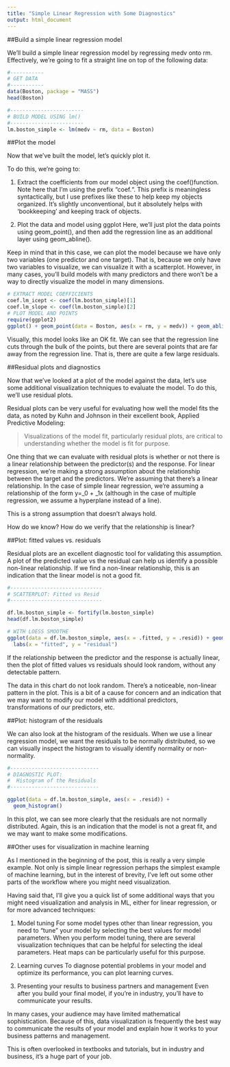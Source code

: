 ```yaml
---
title: "Simple Linear Regression with Some Diagnostics"
output: html_document
---
```


##Build a simple linear regression model

We’ll build a simple linear regression model by regressing medv onto rm. Effectively, we’re going to fit a straight line on top of the following data:
```r
#-----------
# GET DATA
#-----------
data(Boston, package = "MASS")
head(Boston)

#------------------------
# BUILD MODEL USING lm()
#------------------------
lm.boston_simple <- lm(medv ~ rm, data = Boston)
```
##Plot the model

Now that we’ve built the model, let’s quickly plot it.

To do this, we’re going to:

1. Extract the coefficients from our model object using the coef()function. Note here that I’m using the prefix “coef.“. This prefix is meaningless syntactically, but I use prefixes like these to help keep my objects organized. It’s slightly unconventional, but it absolutely helps with ‘bookkeeping’ and keeping track of objects.

2. Plot the data and model using ggplot
 Here, we’ll just plot the data points using geom_point(), and then add the regression line as an additional layer using geom_abline().

Keep in mind that in this case, we can plot the model because we have only two variables (one predictor and one target). That is, because we only have two variables to visualize, we can visualize it with a scatterplot. However, in many cases, you’ll build models with many predictors and there won’t be a way to directly visualize the model in many dimensions.
```r
# EXTRACT MODEL COEFFICIENTS
coef.lm_icept <- coef(lm.boston_simple)[1]
coef.lm_slope <- coef(lm.boston_simple)[2]
# PLOT MODEL AND POINTS
require(ggplot2)
ggplot() + geom_point(data = Boston, aes(x = rm, y = medv)) + geom_abline(intercept = coef.lm_icept, slope = coef.lm_slope, color = "red")
```

Visually, this model looks like an OK fit. We can see that the regression line cuts through the bulk of the points, but there are several points that are far away from the regression line. That is, there are quite a few large residuals.

##Residual plots and diagnostics

Now that we’ve looked at a plot of the model against the data, let’s use some additional visualization techniques to evaluate the model. To do this, we’ll use residual plots.

Residual plots can be very useful for evaluating how well the model fits the data, as noted by Kuhn and Johnson in their excellent book, Applied Predictive Modeling:

> Visualizations of the model fit, particularly residual plots, are critical to understanding whether the model is fit for purpose.

One thing that we can evaluate with residual plots is whether or not there is a linear relationship between the predictor(s) and the response. For linear regression, we’re making a strong assumption about the relationship between the target and the predictors. We’re assuming that there’s a linear relationship. In the case of simple linear regression, we’re assuming a relationship of the form y=\beta_0 + \beta_1x (although in the case of multiple regression, we assume a hyperplane instead of a line).

This is a strong assumption that doesn’t always hold. 

How do we know? How do we verify that the relationship is linear?

##Plot: fitted values vs. residuals

Residual plots are an excellent diagnostic tool for validating this assumption. A plot of the predicted value vs the residual can help us identify a possible non-linear relationship. If we find a non-linear relationship, this is an indication that the linear model is not a good fit.
```r
#------------------------------
# SCATTERPLOT: Fitted vs Resid
#------------------------------

df.lm.boston_simple <- fortify(lm.boston_simple)
head(df.lm.boston_simple)

# WITH LOESS SMOOTHE
ggplot(data = df.lm.boston_simple, aes(x = .fitted, y = .resid)) + geom_point() +  stat_smooth(se = FALSE) +
  labs(x = "fitted", y = "residual")
```

If the relationship between the predictor and the response is actually linear, then the plot of fitted values vs residuals should look random, without any detectable pattern.

The data in this chart do not look random. There’s a noticeable, non-linear pattern in the plot. This is a bit of a cause for concern and an indication that we may want to modify our model with additional predictors, transformations of our predictors, etc.

##Plot: histogram of the residuals

We can also look at the histogram of the residuals. When we use a linear regression model, we want the residuals to be normally distributed, so we can visually inspect the histogram to visually identify normality or non-normality.
```r
#-----------------------------
# DIAGNOSTIC PLOT: 
#  Histogram of the Residuals
#-----------------------------

ggplot(data = df.lm.boston_simple, aes(x = .resid)) +
  geom_histogram()
```

In this plot, we can see more clearly that the residuals are not normally distributed. Again, this is an indication that the model is not a great fit, and we may want to make some modifications.

##Other uses for visualization in machine learning

As I mentioned in the beginning of the post, this is really a very simple example. Not only is simple linear regression perhaps the simplest example of machine learning, but in the interest of brevity, I’ve left out some other parts of the workflow where you might need visualization.

Having said that, I’ll give you a quick list of some additional ways that you might need visualization and analysis in ML, either for linear regression, or for more advanced techniques:

1. Model tuning
 For some model types other than linear regression, you need to “tune” your model by selecting the best values for model parameters. When you perform model tuning, there are several visualization techniques that can be helpful for selecting the ideal parameters. Heat maps can be particularly useful for this purpose.

2. Learning curves
 To diagnose potential problems in your model and optimize its performance, you can  plot learning curves.

3. Presenting your results to business partners and management
 Even after you build your final model, if you’re in industry, you’ll have to communicate your results.

In many cases, your audience may have limited mathematical sophistication. Because of this, data visualization is frequently the best way to communicate the results of your model and explain how it works to your business patterns and management. 

This is often overlooked in textbooks and tutorials, but in industry and business, it’s a huge part of your job. 
